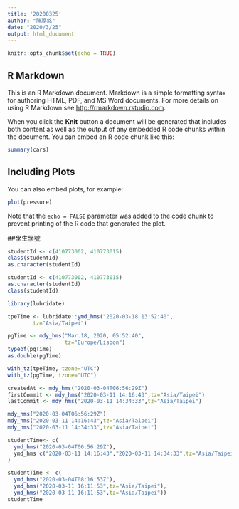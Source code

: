 ```yaml
---
title: '20200325'
author: "陳厚銘"
date: "2020/3/25"
output: html_document
---
```


```r
knitr::opts_chunk$set(echo = TRUE)
```

## R Markdown

This is an R Markdown document. Markdown is a simple formatting syntax for authoring HTML, PDF, and MS Word documents. For more details on using R Markdown see <http://rmarkdown.rstudio.com>.

When you click the **Knit** button a document will be generated that includes both content as well as the output of any embedded R code chunks within the document. You can embed an R code chunk like this:

```r
summary(cars)
```

## Including Plots

You can also embed plots, for example:

```r
plot(pressure)
```

Note that the `echo = FALSE` parameter was added to the code chunk to prevent printing of the R code that generated the plot.

##學生學號
```r
studentId <- c(410773002, 410773015)
class(studentId)
as.character(studentId)
```
```r
studentId <- c(410773002, 410773015)
as.character(studentId)
class(studentId)
```
```r
library(lubridate)
```

```r
tpeTime <- lubridate::ymd_hms("2020-03-18 13:52:40",
        tz="Asia/Taipei")
```

```r
pgTime <- mdy_hms("Mar.18, 2020, 05:52:40",
                  tz="Europe/Lisbon")
typeof(pgTime)
as.double(pgTime)
```

```r
with_tz(tpeTime, tzone="UTC")
with_tz(pgTime, tzone="UTC")
```
```r
createdAt <- mdy_hms("2020-03-04T06:56:29Z")
firstCommit <- mdy_hms("2020-03-11 14:16:43",tz="Asia/Taipei")
lastCommit <- mdy_hms("2020-03-11 14:34:33",tz="Asia/Taipei")
```

```r
mdy_hms("2020-03-04T06:56:29Z")
mdy_hms("2020-03-11 14:16:43",tz="Asia/Taipei")
mdy_hms("2020-03-11 14:34:33",tz="Asia/Taipei")
```

```r
studentTime<- c(
  ymd_hms("2020-03-04T06:56:29Z"),
  ymd_hms c("2020-03-11 14:16:43","2020-03-11 14:34:33",tz="Asia/Taipei")
)
```
```r
studentTime <- c(
  ymd_hms("2020-03-04T08:16:53Z"),
  ymd_hms("2020-03-11 16:11:53",tz="Asia/Taipei"),
  ymd_hms("2020-03-11 16:11:53",tz="Asia/Taipei"))
studentTime
```
